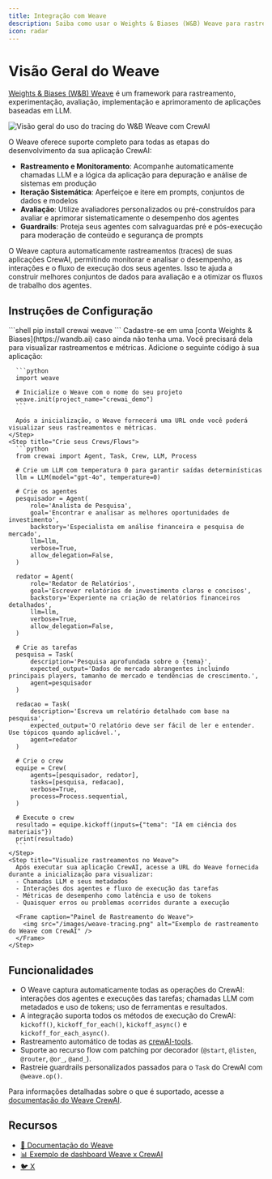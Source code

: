 ```yaml
---
title: Integração com Weave
description: Saiba como usar o Weights & Biases (W&B) Weave para rastrear, experimentar, avaliar e melhorar suas aplicações CrewAI.
icon: radar
---
```


# Visão Geral do Weave

[Weights & Biases (W&B) Weave](https://weave-docs.wandb.ai/) é um framework para rastreamento, experimentação, avaliação, implementação e aprimoramento de aplicações baseadas em LLM.

![Visão geral do uso do tracing do W&B Weave com CrewAI](/images/weave-tracing.gif)

O Weave oferece suporte completo para todas as etapas do desenvolvimento da sua aplicação CrewAI:

- **Rastreamento e Monitoramento**: Acompanhe automaticamente chamadas LLM e a lógica da aplicação para depuração e análise de sistemas em produção
- **Iteração Sistemática**: Aperfeiçoe e itere em prompts, conjuntos de dados e modelos
- **Avaliação**: Utilize avaliadores personalizados ou pré-construídos para avaliar e aprimorar sistematicamente o desempenho dos agentes
- **Guardrails**: Proteja seus agentes com salvaguardas pré e pós-execução para moderação de conteúdo e segurança de prompts

O Weave captura automaticamente rastreamentos (traces) de suas aplicações CrewAI, permitindo monitorar e analisar o desempenho, as interações e o fluxo de execução dos seus agentes. Isso te ajuda a construir melhores conjuntos de dados para avaliação e a otimizar os fluxos de trabalho dos agentes.

## Instruções de Configuração

<Steps>
    <Step title="Instale os pacotes necessários">
      ```shell
      pip install crewai weave
      ```
    </Step>
    <Step title="Crie uma conta no W&B">
      Cadastre-se em uma [conta Weights & Biases](https://wandb.ai) caso ainda não tenha uma. Você precisará dela para visualizar rastreamentos e métricas.
    </Step>
    <Step title="Inicialize o Weave na sua aplicação">
      Adicione o seguinte código à sua aplicação:

      ```python
      import weave

      # Inicialize o Weave com o nome do seu projeto
      weave.init(project_name="crewai_demo")
      ```
      
      Após a inicialização, o Weave fornecerá uma URL onde você poderá visualizar seus rastreamentos e métricas.
    </Step>
    <Step title="Crie seus Crews/Flows">
      ```python
      from crewai import Agent, Task, Crew, LLM, Process

      # Crie um LLM com temperatura 0 para garantir saídas determinísticas
      llm = LLM(model="gpt-4o", temperature=0)

      # Crie os agentes
      pesquisador = Agent(
          role='Analista de Pesquisa',
          goal='Encontrar e analisar as melhores oportunidades de investimento',
          backstory='Especialista em análise financeira e pesquisa de mercado',
          llm=llm,
          verbose=True,
          allow_delegation=False,
      )

      redator = Agent(
          role='Redator de Relatórios',
          goal='Escrever relatórios de investimento claros e concisos',
          backstory='Experiente na criação de relatórios financeiros detalhados',
          llm=llm,
          verbose=True,
          allow_delegation=False,
      )

      # Crie as tarefas
      pesquisa = Task(
          description='Pesquisa aprofundada sobre o {tema}',
          expected_output='Dados de mercado abrangentes incluindo principais players, tamanho de mercado e tendências de crescimento.',
          agent=pesquisador
      )

      redacao = Task(
          description='Escreva um relatório detalhado com base na pesquisa',
          expected_output='O relatório deve ser fácil de ler e entender. Use tópicos quando aplicável.',
          agent=redator
      )

      # Crie o crew
      equipe = Crew(
          agents=[pesquisador, redator],
          tasks=[pesquisa, redacao],
          verbose=True,
          process=Process.sequential,
      )

      # Execute o crew
      resultado = equipe.kickoff(inputs={"tema": "IA em ciência dos materiais"})
      print(resultado)
      ```
    </Step>
    <Step title="Visualize rastreamentos no Weave">
      Após executar sua aplicação CrewAI, acesse a URL do Weave fornecida durante a inicialização para visualizar:
      - Chamadas LLM e seus metadados
      - Interações dos agentes e fluxo de execução das tarefas
      - Métricas de desempenho como latência e uso de tokens
      - Quaisquer erros ou problemas ocorridos durante a execução

      <Frame caption="Painel de Rastreamento do Weave">
        <img src="/images/weave-tracing.png" alt="Exemplo de rastreamento do Weave com CrewAI" />
      </Frame>
    </Step>
</Steps>

## Funcionalidades

- O Weave captura automaticamente todas as operações do CrewAI: interações dos agentes e execuções das tarefas; chamadas LLM com metadados e uso de tokens; uso de ferramentas e resultados.
- A integração suporta todos os métodos de execução do CrewAI: `kickoff()`, `kickoff_for_each()`, `kickoff_async()` e `kickoff_for_each_async()`.
- Rastreamento automático de todas as [crewAI-tools](https://github.com/crewAIInc/crewAI-tools).
- Suporte ao recurso flow com patching por decorador (`@start`, `@listen`, `@router`, `@or_`, `@and_`).
- Rastreie guardrails personalizados passados para o `Task` do CrewAI com `@weave.op()`.

Para informações detalhadas sobre o que é suportado, acesse a [documentação do Weave CrewAI](https://weave-docs.wandb.ai/guides/integrations/crewai/#getting-started-with-flow).

## Recursos

- [📘 Documentação do Weave](https://weave-docs.wandb.ai)
- [📊 Exemplo de dashboard Weave x CrewAI](https://wandb.ai/ayut/crewai_demo/weave/traces?cols=%7B%22wb_run_id%22%3Afalse%2C%22attributes.weave.client_version%22%3Afalse%2C%22attributes.weave.os_name%22%3Afalse%2C%22attributes.weave.os_release%22%3Afalse%2C%22attributes.weave.os_version%22%3Afalse%2C%22attributes.weave.source%22%3Afalse%2C%22attributes.weave.sys_version%22%3Afalse%7D&peekPath=%2Fayut%2Fcrewai_demo%2Fcalls%2F0195c838-38cb-71a2-8a15-651ecddf9d89)
- [🐦 X](https://x.com/weave_wb)